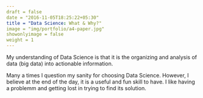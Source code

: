 ```yaml
---
draft = false
date = "2016-11-05T18:25:22+05:30"
title = "Data Science: What & Why?"
image = "img/portfolio/a4-paper.jpg"
showonlyimage = false
weight = 1
---
```


My understanding of Data Science is that it is the organizing and analysis of data (big data) into actionable information.
<!--more-->

Many a times I question my sanity for choosing Data Science. However, I believe at the end of the day, it is a useful and fun skill to have. I like having a problemm and getting lost in trying to find its solution.  
